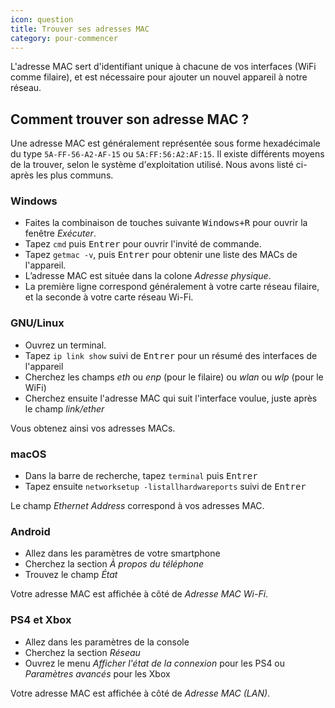 ```yaml
---
icon: question
title: Trouver ses adresses MAC
category: pour-commencer
---
```


L'adresse MAC sert d'identifiant unique à chacune de vos interfaces (WiFi comme filaire), et est nécessaire pour ajouter un nouvel appareil à notre réseau.

## Comment trouver son adresse MAC ?

Une adresse MAC est généralement représentée sous forme hexadécimale du type `5A-FF-56-A2-AF-15` ou `5A:FF:56:A2:AF:15`. Il existe différents moyens de la trouver, selon le système d'exploitation utilisé. Nous avons listé ci-après les plus communs.

 
### Windows

- Faites la combinaison de touches suivante <KBD>Windows+R</KBD> pour ouvrir la fenêtre *Exécuter*.
- Tapez `cmd` puis <KBD>Entrer</KBD> pour ouvrir l'invité de commande.
- Tapez `getmac -v`, puis <KBD>Entrer</KBD> pour obtenir une liste des MACs de l'appareil.
- L’adresse MAC est située dans la colone *Adresse physique*.
- La première ligne correspond généralement à votre carte réseau filaire, et la seconde à votre carte réseau Wi-Fi.

 
### GNU/Linux

- Ouvrez un terminal.
- Tapez `ip link show` suivi de <KBD>Entrer</KBD> pour un résumé des interfaces de l'appareil
- Cherchez les champs *eth* ou *enp* (pour le filaire) ou *wlan* ou *wlp* (pour le WiFi)
- Cherchez ensuite l'adresse MAC qui suit l'interface voulue, juste après le champ *link/ether*

Vous obtenez ainsi vos adresses MACs.

 
### macOS

- Dans la barre de recherche, tapez `terminal` puis <KBD>Entrer</KBD>
- Tapez ensuite `networksetup -listallhardwareports` suivi de <KBD>Entrer</KBD>

Le champ *Ethernet Address* correspond à vos adresses MAC.

 
### Android

- Allez dans les paramètres de votre smartphone
- Cherchez la section *À propos du téléphone*
- Trouvez le champ *État*

Votre adresse MAC est affichée à côté de *Adresse MAC Wi-Fi*.

 
### PS4 et Xbox

- Allez dans les paramètres de la console
- Cherchez la section *Réseau*
- Ouvrez le menu *Afficher l'état de la connexion* pour les PS4 ou *Paramètres avancés* pour les Xbox

Votre adresse MAC est affichée à côté de *Adresse MAC (LAN)*.